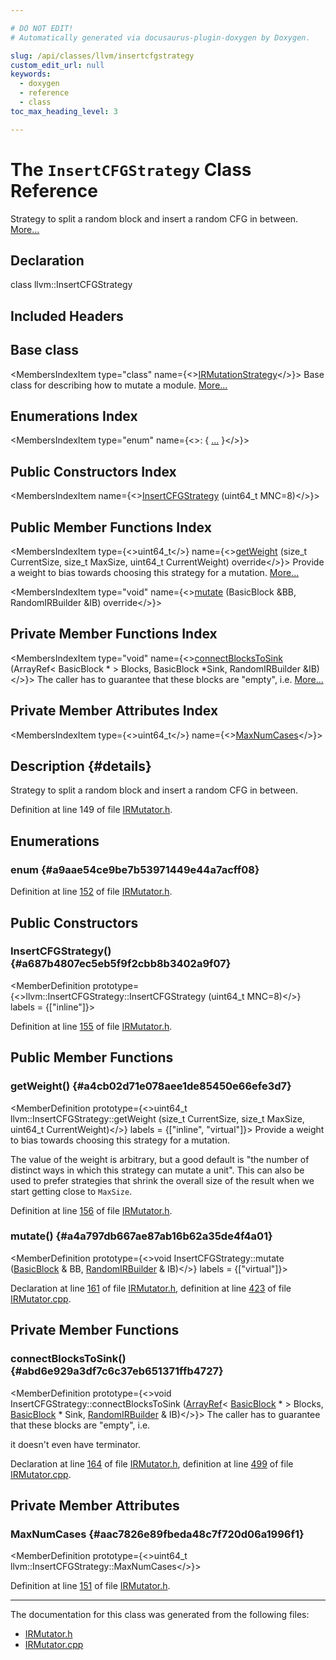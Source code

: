 ```yaml
---

# DO NOT EDIT!
# Automatically generated via docusaurus-plugin-doxygen by Doxygen.

slug: /api/classes/llvm/insertcfgstrategy
custom_edit_url: null
keywords:
  - doxygen
  - reference
  - class
toc_max_heading_level: 3

---
```





# The `InsertCFGStrategy` Class Reference

<DoxygenPage pluginConfig={pluginConfig}>

Strategy to split a random block and insert a random CFG in between. <a href="#details">More...</a>

## Declaration

<CodeBlock>class llvm::InsertCFGStrategy</CodeBlock>

## Included Headers

<IncludesList>
<IncludesListItem
  filePath="llvm/FuzzMutate/IRMutator.h"
  permalink="/docs/api/files/include/include/llvm/include/llvm/fuzzmutate/irmutator-h"
  isLocal="true" />
</IncludesList>

## Base class

<MembersIndex>

<MembersIndexItem
  type="class"
  name={<><a href="/docs/api/classes/llvm/irmutationstrategy">IRMutationStrategy</a></>}>
Base class for describing how to mutate a module. <a href="/docs/api/classes/llvm/irmutationstrategy/#details">More...</a>
</MembersIndexItem>

</MembersIndex>

## Enumerations Index

<MembersIndex>

<MembersIndexItem
  type="enum"
  name={<>:  &#123; <a href="#a9aae54ce9be7b53971449e44a7acff08">...</a> &#125;</>}>
</MembersIndexItem>

</MembersIndex>

## Public Constructors Index

<MembersIndex>

<MembersIndexItem
  name={<><a href="#a687b4807ec5eb5f9f2cbb8b3402a9f07">InsertCFGStrategy</a> (uint64&#95;t MNC=8)</>}>
</MembersIndexItem>

</MembersIndex>

## Public Member Functions Index

<MembersIndex>

<MembersIndexItem
  type={<>uint64&#95;t</>}
  name={<><a href="#a4cb02d71e078aee1de85450e66efe3d7">getWeight</a> (size&#95;t CurrentSize, size&#95;t MaxSize, uint64&#95;t CurrentWeight) override</>}>
Provide a weight to bias towards choosing this strategy for a mutation. <a href="#a4cb02d71e078aee1de85450e66efe3d7">More...</a>
</MembersIndexItem>

<MembersIndexItem
  type="void"
  name={<><a href="#a4a797db667ae87ab16b62a35de4f4a01">mutate</a> (BasicBlock &amp;BB, RandomIRBuilder &amp;IB) override</>}>
</MembersIndexItem>

</MembersIndex>

## Private Member Functions Index

<MembersIndex>

<MembersIndexItem
  type="void"
  name={<><a href="#abd6e929a3df7c6c37eb651371ffb4727">connectBlocksToSink</a> (ArrayRef&lt; BasicBlock &#42; &gt; Blocks, BasicBlock &#42;Sink, RandomIRBuilder &amp;IB)</>}>
The caller has to guarantee that these blocks are &quot;empty&quot;, i.e. <a href="#abd6e929a3df7c6c37eb651371ffb4727">More...</a>
</MembersIndexItem>

</MembersIndex>

## Private Member Attributes Index

<MembersIndex>

<MembersIndexItem
  type={<>uint64&#95;t</>}
  name={<><a href="#aac7826e89fbeda48c7f720d06a1996f1">MaxNumCases</a></>}>
</MembersIndexItem>

</MembersIndex>

## Description {#details}

Strategy to split a random block and insert a random CFG in between.

Definition at line 149 of file <a href="/docs/api/files/include/include/llvm/include/llvm/fuzzmutate/irmutator-h">IRMutator.h</a>.

<SectionDefinition>

## Enumerations

### enum  {#a9aae54ce9be7b53971449e44a7acff08}

<MemberDefinition
  prototype="enum llvm::InsertCFGStrategy::CFGToSink ">

<EnumerationList title="Enumeration values">

<Link id="a9aae54ce9be7b53971449e44a7acff08abe5d9c1d3fa64d186fd6ecbd1c9c52fe" />
<EnumerationListItem name="Return">

</EnumerationListItem>

<Link id="a9aae54ce9be7b53971449e44a7acff08aa6b257224c10fde603c31fd737ee784e" />
<EnumerationListItem name="DirectSink">

</EnumerationListItem>

<Link id="a9aae54ce9be7b53971449e44a7acff08a1ca2c11a91be4b4a265ab40684477833" />
<EnumerationListItem name="SinkOrSelfLoop">

</EnumerationListItem>

<Link id="a9aae54ce9be7b53971449e44a7acff08ac3ea7e44a335434fa485c048bdf0f575" />
<EnumerationListItem name="EndOfCFGToLink">

</EnumerationListItem>

</EnumerationList>

Definition at line <a href="/docs/api/files/include/include/llvm/include/llvm/fuzzmutate/irmutator-h/#l00152">152</a> of file <a href="/docs/api/files/include/include/llvm/include/llvm/fuzzmutate/irmutator-h">IRMutator.h</a>.
</MemberDefinition>

</SectionDefinition>

<SectionDefinition>

## Public Constructors

### InsertCFGStrategy() {#a687b4807ec5eb5f9f2cbb8b3402a9f07}

<MemberDefinition
  prototype={<>llvm::InsertCFGStrategy::InsertCFGStrategy (uint64&#95;t MNC=8)</>}
  labels = {["inline"]}>

Definition at line <a href="/docs/api/files/include/include/llvm/include/llvm/fuzzmutate/irmutator-h/#l00155">155</a> of file <a href="/docs/api/files/include/include/llvm/include/llvm/fuzzmutate/irmutator-h">IRMutator.h</a>.
</MemberDefinition>

</SectionDefinition>

<SectionDefinition>

## Public Member Functions

### getWeight() {#a4cb02d71e078aee1de85450e66efe3d7}

<MemberDefinition
  prototype={<>uint64&#95;t llvm::InsertCFGStrategy::getWeight (size&#95;t CurrentSize, size&#95;t MaxSize, uint64&#95;t CurrentWeight)</>}
  labels = {["inline", "virtual"]}>
Provide a weight to bias towards choosing this strategy for a mutation.

The value of the weight is arbitrary, but a good default is &quot;the number of
distinct ways in which this strategy can mutate a unit&quot;. This can also be used to prefer strategies that shrink the overall size of the result when we start getting close to <code>MaxSize</code>.

Definition at line <a href="/docs/api/files/include/include/llvm/include/llvm/fuzzmutate/irmutator-h/#l00156">156</a> of file <a href="/docs/api/files/include/include/llvm/include/llvm/fuzzmutate/irmutator-h">IRMutator.h</a>.
</MemberDefinition>

### mutate() {#a4a797db667ae87ab16b62a35de4f4a01}

<MemberDefinition
  prototype={<>void InsertCFGStrategy::mutate (<a href="/docs/api/classes/llvm/basicblock">BasicBlock</a> &amp; BB, <a href="/docs/api/structs/llvm/randomirbuilder">RandomIRBuilder</a> &amp; IB)</>}
  labels = {["virtual"]}>

Declaration at line <a href="/docs/api/files/include/include/llvm/include/llvm/fuzzmutate/irmutator-h/#l00161">161</a> of file <a href="/docs/api/files/include/include/llvm/include/llvm/fuzzmutate/irmutator-h">IRMutator.h</a>, definition at line <a href="/docs/api/files/lib/lib/fuzzmutate/irmutator-cpp/#l00423">423</a> of file <a href="/docs/api/files/lib/lib/fuzzmutate/irmutator-cpp">IRMutator.cpp</a>.
</MemberDefinition>

</SectionDefinition>

<SectionDefinition>

## Private Member Functions

### connectBlocksToSink() {#abd6e929a3df7c6c37eb651371ffb4727}

<MemberDefinition
  prototype={<>void InsertCFGStrategy::connectBlocksToSink (<a href="/docs/api/classes/llvm/arrayref">ArrayRef</a>&lt; <a href="/docs/api/classes/llvm/basicblock">BasicBlock</a> &#42; &gt; Blocks, <a href="/docs/api/classes/llvm/basicblock">BasicBlock</a> &#42; Sink, <a href="/docs/api/structs/llvm/randomirbuilder">RandomIRBuilder</a> &amp; IB)</>}>
The caller has to guarantee that these blocks are &quot;empty&quot;, i.e.

it doesn&#39;t even have terminator.

Declaration at line <a href="/docs/api/files/include/include/llvm/include/llvm/fuzzmutate/irmutator-h/#l00164">164</a> of file <a href="/docs/api/files/include/include/llvm/include/llvm/fuzzmutate/irmutator-h">IRMutator.h</a>, definition at line <a href="/docs/api/files/lib/lib/fuzzmutate/irmutator-cpp/#l00499">499</a> of file <a href="/docs/api/files/lib/lib/fuzzmutate/irmutator-cpp">IRMutator.cpp</a>.
</MemberDefinition>

</SectionDefinition>

<SectionDefinition>

## Private Member Attributes

### MaxNumCases {#aac7826e89fbeda48c7f720d06a1996f1}

<MemberDefinition
  prototype={<>uint64&#95;t llvm::InsertCFGStrategy::MaxNumCases</>}>

Definition at line <a href="/docs/api/files/include/include/llvm/include/llvm/fuzzmutate/irmutator-h/#l00151">151</a> of file <a href="/docs/api/files/include/include/llvm/include/llvm/fuzzmutate/irmutator-h">IRMutator.h</a>.
</MemberDefinition>

</SectionDefinition>

<hr/>

The documentation for this class was generated from the following files:

<ul>
<li><a href="/docs/api/files/include/include/llvm/include/llvm/fuzzmutate/irmutator-h">IRMutator.h</a></li>
<li><a href="/docs/api/files/lib/lib/fuzzmutate/irmutator-cpp">IRMutator.cpp</a></li>
</ul>

</DoxygenPage>
